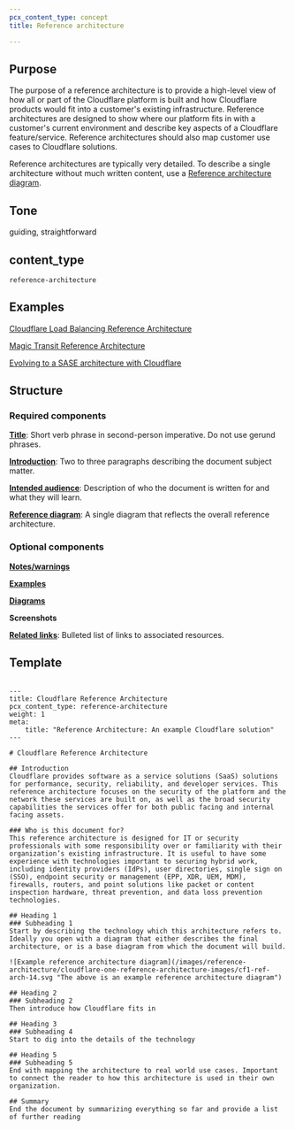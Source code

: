 ```yaml
---
pcx_content_type: concept
title: Reference architecture

---
```


## Purpose

The purpose of a reference architecture is to provide a high-level view of how all or part of the Cloudflare platform is built and how Cloudflare products would fit into a customer's existing infrastructure. Reference architectures are designed to show where our platform fits in with a customer's current environment and describe key aspects of a Cloudflare feature/service. Reference architectures should also map customer use cases to Cloudflare solutions.

Reference architectures are typically very detailed. To describe a single architecture without much written content, use a [Reference architecture diagram](/style-guide/documentation-content-strategy/content-types/reference-architecture-diagram/).

## Tone

guiding, straightforward

## content\_type

`reference-architecture`

## Examples

[Cloudflare Load Balancing Reference Architecture](/reference-architecture/architectures/load-balancing/)

[Magic Transit Reference Architecture](/reference-architecture/architectures/magic-transit/)

[Evolving to a SASE architecture with Cloudflare](/reference-architecture/architectures/sase/)

## Structure

### Required components

[**Title**](/style-guide/documentation-content-strategy/component-attributes/titles/): Short verb phrase in second-person imperative. Do not use gerund phrases.

[**Introduction**](/style-guide/documentation-content-strategy/component-attributes/introduction/): Two to three paragraphs describing the document subject matter.

[**Intended audience**](/style-guide/documentation-content-strategy/component-attributes/intended-audience/): Description of who the document is written for and what they will learn.

[**Reference diagram**](/style-guide/documentation-content-strategy/component-attributes/reference-diagram/): A single diagram that reflects the overall reference architecture.

### Optional components

[**Notes/warnings**](/style-guide/documentation-content-strategy/component-attributes/notes-tips-warnings/)

[**Examples**](/style-guide/documentation-content-strategy/component-attributes/examples/)

[**Diagrams**](/style-guide/documentation-content-strategy/component-attributes/diagrams/)

**Screenshots**

[**Related links**](/style-guide/documentation-content-strategy/component-attributes/links/): Bulleted list of links to associated resources.

## Template

```

---
title: Cloudflare Reference Architecture
pcx_content_type: reference-architecture
weight: 1
meta:
    title: "Reference Architecture: An example Cloudflare solution"
---
 
# Cloudflare Reference Architecture
 
## Introduction
Cloudflare provides software as a service solutions (SaaS) solutions for performance, security, reliability, and developer services. This reference architecture focuses on the security of the platform and the network these services are built on, as well as the broad security capabilities the services offer for both public facing and internal facing assets.  

### Who is this document for?
This reference architecture is designed for IT or security professionals with some responsibility over or familiarity with their organization’s existing infrastructure. It is useful to have some experience with technologies important to securing hybrid work, including identity providers (IdPs), user directories, single sign on (SSO), endpoint security or management (EPP, XDR, UEM, MDM), firewalls, routers, and point solutions like packet or content inspection hardware, threat prevention, and data loss prevention technologies.

## Heading 1
### Subheading 1
Start by describing the technology which this architecture refers to. Ideally you open with a diagram that either describes the final architecture, or is a base diagram from which the document will build.

![Example reference architecture diagram](/images/reference-architecture/cloudflare-one-reference-architecture-images/cf1-ref-arch-14.svg "The above is an example reference architecture diagram")

## Heading 2
### Subheading 2
Then introduce how Cloudflare fits in

## Heading 3
### Subheading 4
Start to dig into the details of the technology

## Heading 5
### Subheading 5
End with mapping the architecture to real world use cases. Important to connect the reader to how this architecture is used in their own organization.

## Summary
End the document by summarizing everything so far and provide a list of further reading


```
